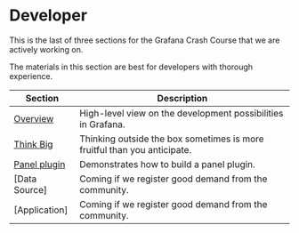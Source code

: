 # Developer

This is the last of three sections for the Grafana Crash Course that we are actively working on.

The materials in this section are best for developers with thorough experience.

| Section               | Description                                                              |
| --------------------- | ------------------------------------------------------------------------ |
| [Overview](overview)  | High-level view on the development possibilities in Grafana.             |
| [Think Big](thinkbig) | Thinking outside the box sometimes is more fruitful than you anticipate. |
| [Panel plugin](panel) | Demonstrates how to build a panel plugin.                                |
| [Data Source]         | Coming if we register good demand from the community.                    |
| [Application]         | Coming if we register good demand from the community.                    |
